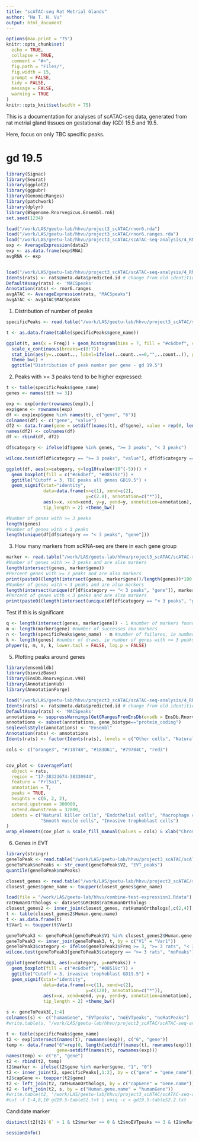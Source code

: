 ```yaml
---
title: "scATAC-seq Rat Metrial Glands"
author: "Ha T. H. Vu"
output: html_document
---
```

  
```r
options(max.print = "75")
knitr::opts_chunk$set(
  echo = TRUE,
  collapse = TRUE,
  comment = "#>",
  fig.path = "Files/",
  fig.width = 15,
  prompt = FALSE,
  tidy = FALSE,
  message = FALSE,
  warning = TRUE
)
knitr::opts_knit$set(width = 75)
```

This is a documentation for analyses of scATAC-seq data, generated from rat metrial gland tissues on gestational day (GD) 15.5 and 19.5. <br>

Here, focus on only TBC specific peaks.

# gd 19.5
```r
library(Signac)
library(Seurat)
library(ggplot2)
library(ggpubr)
library(GenomicRanges)
library(patchwork)
library(dplyr)
library(BSgenome.Rnorvegicus.Ensembl.rn6)
set.seed(1234)

load("/work/LAS/geetu-lab/hhvu/project3_scATAC/rnor6.rda")
load("/work/LAS/geetu-lab/hhvu/project3_scATAC/rnor6.ranges.rda")
load("/work/LAS/geetu-lab/hhvu/project3_scATAC/scATAC-seq-analysis/4_RNAintegration/scRNA-seqFiles/gd19.5-4-5-6-7_res0.8.rda")
exp <- AverageExpression(data2)
exp <- as.data.frame(exp$RNA)
avgRNA <- exp


load("/work/LAS/geetu-lab/hhvu/project3_scATAC/scATAC-seq-analysis/4_RNAintegration/2_MACS2Peaks/annotation_scRNAseq/gd19.5-ATACwithRNAlables.rda")
Idents(rats) <- rats@meta.data$predicted.id # change from old identities to those predicted by scRNA-seq
DefaultAssay(rats) <- 'MACSpeaks'
Annotation(rats) <- rnor6.ranges
avgATAC <- AverageExpression(rats, "MACSpeaks")
avgATAC <- avgATAC$MACSpeaks
```

1. Distribution of number of peaks
```r
specificPeaks <- read.table("/work/LAS/geetu-lab/hhvu/project3_scATAC/scATAC-seq-analysis/4_RNAintegration/2_MACS2Peaks/annotation_scRNAseq/gd19.5-tbc-toGenes.txt", sep = "\t")

t <- as.data.frame(table(specificPeaks$gene_name))

ggplot(t, aes(x = Freq)) + geom_histogram(bins = 7, fill = "#c6dbef", color="grey") +
  scale_x_continuous(breaks=c(0:7)) +
  stat_bin(aes(y=..count.., label=ifelse(..count..==0,"",..count..)), geom="text", vjust=-.5) +
  theme_bw() +
  ggtitle("Distribution of peak number per gene - gd 19.5")
```

2. Peaks with >= 3 peaks tend to be higher expressed:
```r
t <- table(specificPeaks$gene_name)
genes <- names(t[t >= 3])

exp <- exp[order(rownames(exp)),]
exp$gene <- rownames(exp)
df <- exp[exp$gene %in% names(t), c("gene", "6")]
colnames(df) <- c("gene", "value")
df2 <- data.frame(gene = setdiff(names(t), df$gene), value = rep(0, length(setdiff(names(t), df$gene))))
names(df2) <- colnames(df)
df <- rbind(df, df2)

df$category <- ifelse(df$gene %in% genes, ">= 3 peaks", "< 3 peaks")

wilcox.test(df[df$category == ">= 3 peaks", "value"], df[df$category == "< 3 peaks", "value"])

ggplot(df, aes(x=category, y=log10(value+10^(-5)))) +
  geom_boxplot(fill = c("#c6dbef", "#08519c")) +
  ggtitle("Cutoff = 3, TBC peaks all genes GD19.5") +
  geom_signif(stat="identity",
              data=data.frame(x=c(1), xend=c(2),
                              y=c(2.8), annotation=c("*")),
              aes(x=x, xend=xend, y=y, yend=y, annotation=annotation),
              tip_length = 2) +theme_bw()

#Number of genes with >= 3 peaks
length(genes)
#Number of genes with < 3 peaks
length(unique(df[df$category == "< 3 peaks", "gene"]))
```

3. How many markers from scRNA-seq are there in each gene group
```r
marker <- read.table("/work/LAS/geetu-lab/hhvu/project3_scATAC/scATAC-seq-analysis/4_RNAintegration/scRNA-seqFiles/gd19.5-wilcoxin-cluster6.txt", header = T)
#Number of genes with >= 3 peaks and are also markers
length(intersect(genes, marker$gene))
#Percent genes with >= 3 peaks and are also markers
print(paste0((length(intersect(genes, marker$gene))/length(genes))*100, "%"))
#Number of genes with < 3 peaks and are also markers
length(intersect(unique(df[df$category == "< 3 peaks", "gene"]), marker$gene))
#Percent of genes with < 3 peaks and are also markers
print(paste0((length(intersect(unique(df[df$category == "< 3 peaks", "gene"]), marker$gene))/length(unique(df[df$category == "< 3 peaks", "gene"])))*100, "%"))
```
Test if this is significant
```r
q <- length(intersect(genes, marker$gene)) - 1 #number of markers found
m <- length(marker$gene) #number of successes aka markers
n <- length(specificPeaks$gene_name) - m #number of failures, ie number of genes that are not markers
k <- length(genes) #number of draws, ie number of genes with >= 3 peaks
phyper(q, m, n, k, lower.tail = FALSE, log.p = FALSE)
```

5. Plotting peaks around genes
```r
library(ensembldb)
library(biovizBase)
library(EnsDb.Rnorvegicus.v98)
library(AnnotationHub)
library(AnnotationForge)

load("/work/LAS/geetu-lab/hhvu/project3_scATAC/scATAC-seq-analysis/4_RNAintegration/2_MACS2Peaks/annotation_scRNAseq/gd19.5-ATACwithRNAlables.rda")
Idents(rats) <- rats@meta.data$predicted.id # change from old identities to those predicted by scRNA-seq
DefaultAssay(rats) <- 'MACSpeaks'
annotations <- suppressWarnings(GetGRangesFromEnsDb(ensdb = EnsDb.Rnorvegicus.v98))
annotations <- subset(annotations, gene_biotype=="protein_coding")
seqlevelsStyle(annotations) <- "Ensembl"
Annotation(rats) <- annotations
Idents(rats) <- factor(Idents(rats), levels = c("Other cells", "Natural killer cells", "Endothelial cells", "Macrophage cells", "Smooth muscle cells", "Invasive trophoblast cells"))

cols <- c("orange3", "#718748", "#183D61", "#79704C", "red3")


cov_plot <- CoveragePlot( 
  object = rats,
  region = "17-38323674-38330944",
  feature = "Prl5a1",
  annotation = T,
  peaks = TRUE,
  heights = c(6, 2, 2),
  extend.upstream = 300000,
  extend.downstream = 32000,
  idents = c("Natural killer cells", "Endothelial cells", "Macrophage cells",         
             "Smooth muscle cells", "Invasive trophoblast cells")
)
wrap_elements(cov_plot & scale_fill_manual(values = cols) & xlab("Chromosome 17 position")) + ggtitle("GD19.5 Prl5a1") + theme(plot.title = element_text(size=18, face = "bold")) 

```

6. Genes in EVT
```r
library(stringr)
geneToPeak <- read.table("/work/LAS/geetu-lab/hhvu/project3_scATAC/scATAC-seq-analysis/5_integrating2timepoints/annotation_scRNAseq/commonPeaks/EVT_GREAT/EVT_genesToPeaks.txt", header = F, sep = "\t", fill = T, stringsAsFactors = F, quote = "")
geneToPeak$noPeaks <- str_count(geneToPeak$V2, "EVT_peaks")
quantile(geneToPeak$noPeaks)
```

```r
closest_genes <- read.table("/work/LAS/geetu-lab/hhvu/project3_scATAC/scATAC-seq-analysis/4_RNAintegration/2_MACS2Peaks/annotation_scRNAseq/gd19.5-tbc-toGenes.txt", sep = "\t")
closest_genes$gene_name <- toupper(closest_genes$gene_name)

load(file = "/work/LAS/geetu-lab/hhvu/combine-test-expression1.Rdata")
ratHumanOrthologs <- dataset$GRCH38$ratHumanOrthologs
closest_genes2 <- inner_join(closest_genes, ratHumanOrthologs[,c(2,4)], by = c("gene_name" = "Gene.name"))
t <- table(closest_genes2$Human.gene.name)
t <- as.data.frame(t)
t$Var1 <- toupper(t$Var1)

geneToPeak3 <- geneToPeak[geneToPeak$V1 %in% closest_genes2$Human.gene.name,]
geneToPeak3 <- inner_join(geneToPeak3, t, by = c("V1" = "Var1"))
geneToPeak3$category <- ifelse(geneToPeak3$Freq >= 3, ">= 3 rats", "< 3 rats")
wilcox.test(geneToPeak3[geneToPeak3$category == ">= 3 rats", "noPeaks"], geneToPeak3[geneToPeak3$category == "< 3 rats", "noPeaks"])

ggplot(geneToPeak3, aes(x=category, y=noPeaks)) +
  geom_boxplot(fill = c("#c6dbef", "#08519c")) +
  ggtitle("Cutoff = 3, invasive trophoblast GD19.5") +
  geom_signif(stat="identity",
              data=data.frame(x=c(1), xend=c(2),
                              y=c(120), annotation=c("*")),
              aes(x=x, xend=xend, y=y, yend=y, annotation=annotation),
              tip_length = 2) +theme_bw()

s <- geneToPeak3[,1:4]
colnames(s) <- c("humanGene", "EVTpeaks", "noEVTpeaks", "noRatPeaks")
#write.table(s, "/work/LAS/geetu-lab/hhvu/project3_scATAC/scATAC-seq-analysis/5_integrating2timepoints/annotation_scRNAseq/commonPeaks/EVT_GREAT/gd19.5EVTgenesWithRatPeaks.txt", sep = "\t", quote = F, row.names = F)
```

```r
t <- table(specificPeaks$gene_name)
t2 <- exp[intersect(names(t), rownames(exp)), c("6", "gene")]
temp <- data.frame("6"=rep(0, length(setdiff(names(t), rownames(exp)))),
                   gene=setdiff(names(t), rownames(exp)))
names(temp) <- c("6", "gene")
t2 <- rbind(t2, temp)
t2$marker <- ifelse(t2$gene %in% marker$gene, "1", "0")
t2 <- inner_join(t2, specificPeaks[,1:2], by = c("gene" = "gene_name"))
t2$capGene <- toupper(t2$gene)
t2 <- left_join(t2, ratHumanOrthologs, by = c("capGene" = "Gene.name"))
t2 <- left_join(t2, s, by = c("Human.gene.name" = "humanGene"))
#write.table(t2, "/work/LAS/geetu-lab/hhvu/project3_scATAC/scATAC-seq-analysis/5_integrating2timepoints/annotation_scRNAseq/commonPeaks/gd19.5-tableS2.txt", sep = "\t", quote = F, row.names = F)
#cut -f 1-4,8,10 gd19.5-tableS2.txt | uniq -c > gd19.5-tableS2.2.txt
```

Candidate marker
```r
distinct(t2[t2$`6` > 1 & t2$marker == 0 & t2$noEVTpeaks >= 3 & t2$noRatPeaks >= 3 & !is.na(t2$Human.gene.name), c(1,2,3,4,8,10)])
```

```r
sessionInfo()
```
